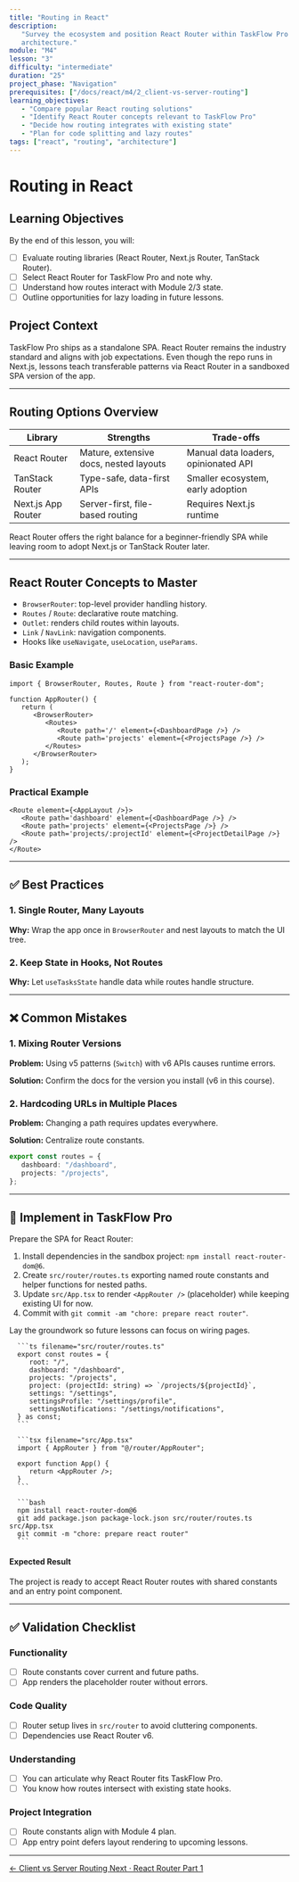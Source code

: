 ```yaml
---
title: "Routing in React"
description:
   "Survey the ecosystem and position React Router within TaskFlow Pro's
   architecture."
module: "M4"
lesson: "3"
difficulty: "intermediate"
duration: "25"
project_phase: "Navigation"
prerequisites: ["/docs/react/m4/2_client-vs-server-routing"]
learning_objectives:
   - "Compare popular React routing solutions"
   - "Identify React Router concepts relevant to TaskFlow Pro"
   - "Decide how routing integrates with existing state"
   - "Plan for code splitting and lazy routes"
tags: ["react", "routing", "architecture"]
---
```



# Routing in React

## Learning Objectives

By the end of this lesson, you will:

-  [ ] Evaluate routing libraries (React Router, Next.js Router, TanStack
       Router).
-  [ ] Select React Router for TaskFlow Pro and note why.
-  [ ] Understand how routes interact with Module 2/3 state.
-  [ ] Outline opportunities for lazy loading in future lessons.

## Project Context

TaskFlow Pro ships as a standalone SPA. React Router remains the industry
standard and aligns with job expectations. Even though the repo runs in Next.js,
lessons teach transferable patterns via React Router in a sandboxed SPA version
of the app.

---

## Routing Options Overview

| Library            | Strengths                              | Trade-offs                           |
| ------------------ | -------------------------------------- | ------------------------------------ |
| React Router       | Mature, extensive docs, nested layouts | Manual data loaders, opinionated API |
| TanStack Router    | Type-safe, data-first APIs             | Smaller ecosystem, early adoption    |
| Next.js App Router | Server-first, file-based routing       | Requires Next.js runtime             |

React Router offers the right balance for a beginner-friendly SPA while leaving
room to adopt Next.js or TanStack Router later.

---

## React Router Concepts to Master

-  `BrowserRouter`: top-level provider handling history.
-  `Routes` / `Route`: declarative route matching.
-  `Outlet`: renders child routes within layouts.
-  `Link` / `NavLink`: navigation components.
-  Hooks like `useNavigate`, `useLocation`, `useParams`.

### Basic Example

```tsx
import { BrowserRouter, Routes, Route } from "react-router-dom";

function AppRouter() {
   return (
      <BrowserRouter>
         <Routes>
            <Route path='/' element={<DashboardPage />} />
            <Route path='projects' element={<ProjectsPage />} />
         </Routes>
      </BrowserRouter>
   );
}
```

### Practical Example

```tsx
<Route element={<AppLayout />}>
   <Route path='dashboard' element={<DashboardPage />} />
   <Route path='projects' element={<ProjectsPage />} />
   <Route path='projects/:projectId' element={<ProjectDetailPage />} />
</Route>
```

---

## ✅ Best Practices

### 1. Single Router, Many Layouts

**Why:** Wrap the app once in `BrowserRouter` and nest layouts to match the UI
tree.

### 2. Keep State in Hooks, Not Routes

**Why:** Let `useTasksState` handle data while routes handle structure.

---

## ❌ Common Mistakes

### 1. Mixing Router Versions

**Problem:** Using v5 patterns (`Switch`) with v6 APIs causes runtime errors.

**Solution:** Confirm the docs for the version you install (v6 in this course).

### 2. Hardcoding URLs in Multiple Places

**Problem:** Changing a path requires updates everywhere.

**Solution:** Centralize route constants.

```ts
export const routes = {
   dashboard: "/dashboard",
   projects: "/projects",
};
```

---

## 🔨 Implement in TaskFlow Pro

Prepare the SPA for React Router:

1. Install dependencies in the sandbox project:
   `npm install react-router-dom@6`.
2. Create `src/router/routes.ts` exporting named route constants and helper
   functions for nested paths.
3. Update `src/App.tsx` to render `<AppRouter />` (placeholder) while keeping
   existing UI for now.
4. Commit with `git commit -am "chore: prepare react router"`.

<Accordions type='single' className='mt-4'>
   <Accordion title='Solution Walkthrough'>
      <p>Lay the groundwork so future lessons can focus on wiring pages.</p>

      ```ts filename="src/router/routes.ts"
      export const routes = {
         root: "/",
         dashboard: "/dashboard",
         projects: "/projects",
         project: (projectId: string) => `/projects/${projectId}`,
         settings: "/settings",
         settingsProfile: "/settings/profile",
         settingsNotifications: "/settings/notifications",
      } as const;
      ```

      ```tsx filename="src/App.tsx"
      import { AppRouter } from "@/router/AppRouter";

      export function App() {
         return <AppRouter />;
      }
      ```

      ```bash
      npm install react-router-dom@6
      git add package.json package-lock.json src/router/routes.ts src/App.tsx
      git commit -m "chore: prepare react router"
      ```

   </Accordion>
</Accordions>

#### Expected Result

The project is ready to accept React Router routes with shared constants and an
entry point component.

---

## ✅ Validation Checklist

### Functionality

-  [ ] Route constants cover current and future paths.
-  [ ] App renders the placeholder router without errors.

### Code Quality

-  [ ] Router setup lives in `src/router` to avoid cluttering components.
-  [ ] Dependencies use React Router v6.

### Understanding

-  [ ] You can articulate why React Router fits TaskFlow Pro.
-  [ ] You know how routes intersect with existing state hooks.

### Project Integration

-  [ ] Route constants align with Module 4 plan.
-  [ ] App entry point defers layout rendering to upcoming lessons.

---

<div className='mt-8 flex justify-between'>
   <a
      href='/docs/react/m4/2_client-vs-server-routing'
      className='text-sm font-medium text-muted-foreground hover:text-foreground'
   >
      ← Client vs Server Routing
   </a>
   <a
      href='/docs/react/m4/4_react-router-part-1'
      className='text-sm font-medium text-primary hover:text-primary/80'
   >
      Next · React Router Part 1
   </a>
</div>

